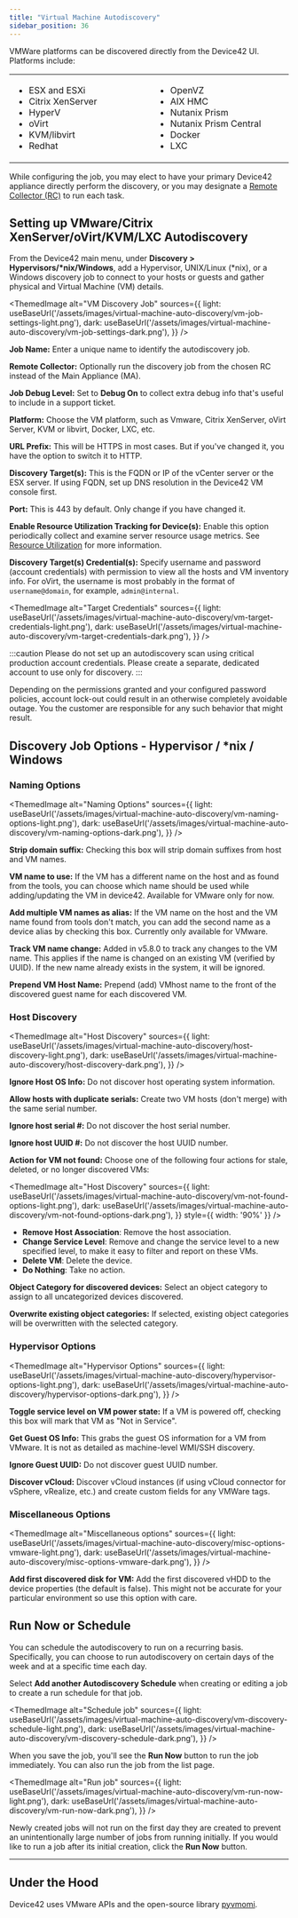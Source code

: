 ```yaml
---
title: "Virtual Machine Autodiscovery"
sidebar_position: 36
---
```



VMWare platforms can be discovered directly from the Device42 UI. Platforms include: 

<table>
  <tbody>
    <tr>
      <td width="288">
        <ul>
          <li>ESX and ESXi</li>
          <li>Citrix XenServer</li>
          <li>HyperV</li>
          <li>oVirt</li>
          <li>KVM/libvirt</li>
          <li>Redhat</li>
        </ul>
      </td>
      <td width="288">
        <ul>
          <li>OpenVZ</li>
          <li>AIX HMC</li>
          <li>Nutanix Prism</li>
          <li>Nutanix Prism Central</li>
          <li>Docker</li>
          <li>LXC</li>
        </ul>
      </td>
    </tr>
  </tbody>
</table>

While configuring the job, you may elect to have your primary Device42 appliance directly perform the discovery, or you may designate a [Remote Collector (RC)](remote-collector-rc.mdx) to run each task.

## Setting up VMware/Citrix XenServer/oVirt/KVM/LXC Autodiscovery

From the Device42 main menu, under **Discovery > Hypervisors/\*nix/Windows**, add a Hypervisor, UNIX/Linux (\*nix), or a Windows discovery job to connect to your hosts or guests and gather physical and Virtual Machine (VM) details. 
 
<ThemedImage
  alt="VM Discovery Job"
  sources={{
    light: useBaseUrl('/assets/images/virtual-machine-auto-discovery/vm-job-settings-light.png'),
    dark: useBaseUrl('/assets/images/virtual-machine-auto-discovery/vm-job-settings-dark.png'),
  }}
/>

**Job Name:**  Enter a unique name to identify the autodiscovery job.

**Remote Collector:** Optionally run the discovery job from the chosen RC instead of the Main Appliance (MA).

**Job Debug Level:** Set to **Debug On** to collect extra debug info that's useful to include in a support ticket.

**Platform:** Choose the VM platform, such as Vmware, Citrix XenServer, oVirt Server, KVM or libvirt, Docker, LXC, etc.

**URL Prefix:** This will be HTTPS in most cases. But if you've changed it, you have the option to switch it to HTTP.

**Discovery Target(s):**  This is the FQDN or IP of the vCenter server or the ESX server. If using FQDN, set up DNS resolution in the Device42 VM console first.

**Port:** This is 443 by default. Only change if you have changed it.

**Enable Resource Utilization Tracking for Device(s):** Enable this option periodically collect and examine server resource usage metrics. See [Resource Utilization](/auto-discovery/resource-utilization-overview/) for more information.

**Discovery Target(s) Credential(s):** Specify username and password (account credentials) with permission to view all the hosts and VM inventory info. For oVirt, the username is most probably in the format of `username@domain`, for example, `admin@internal`.

<ThemedImage
  alt="Target Credentials"
  sources={{
    light: useBaseUrl('/assets/images/virtual-machine-auto-discovery/vm-target-credentials-light.png'),
    dark: useBaseUrl('/assets/images/virtual-machine-auto-discovery/vm-target-credentials-dark.png'),
  }}
/>


:::caution
Please do not set up an autodiscovery scan using critical production account credentials. Please create a separate, dedicated account to use only for discovery.
:::

Depending on the permissions granted and your configured password policies, account lock-out could result in an otherwise completely avoidable outage. You the customer are responsible for any such behavior that might result.

## Discovery Job Options - Hypervisor / \*nix / Windows

### Naming Options

<ThemedImage
  alt="Naming Options"
  sources={{
    light: useBaseUrl('/assets/images/virtual-machine-auto-discovery/vm-naming-options-light.png'),
    dark: useBaseUrl('/assets/images/virtual-machine-auto-discovery/vm-naming-options-dark.png'),
  }}
/>

**Strip domain suffix:** Checking this box will strip domain suffixes from host and VM names.

**VM name to use:** If the VM has a different name on the host and as found from the tools, you can choose which name should be used while adding/updating the VM in device42. Available for VMware only for now.

**Add multiple VM names as alias:** If the VM name on the host and the VM name found from tools don't match, you can add the second name as a device alias by checking this box. Currently only available for VMware.

**Track VM name change:** Added in v5.8.0 to track any changes to the VM name. This applies if the name is changed on an existing VM (verified by UUID). If the new name already exists in the system, it will be ignored.

**Prepend VM Host Name:** Prepend (add) VMhost name to the front of the discovered guest name for each discovered VM.

### Host Discovery

<ThemedImage
  alt="Host Discovery"
  sources={{
    light: useBaseUrl('/assets/images/virtual-machine-auto-discovery/host-discovery-light.png'),
    dark: useBaseUrl('/assets/images/virtual-machine-auto-discovery/host-discovery-dark.png'),
  }}
/>

**Ignore Host OS Info:** Do not discover host operating system information.

**Allow hosts with duplicate serials:** Create two VM hosts (don't merge) with the same serial number.

**Ignore host serial #:** Do not discover the host serial number.

**Ignore host UUID #:** Do not discover the host UUID number.

**Action for VM not found:** Choose one of the following four actions for stale, deleted, or no longer discovered VMs:

<ThemedImage
  alt="Host Discovery"
  sources={{
    light: useBaseUrl('/assets/images/virtual-machine-auto-discovery/vm-not-found-options-light.png'),
    dark: useBaseUrl('/assets/images/virtual-machine-auto-discovery/vm-not-found-options-dark.png'),
  }}
  style={{ width: '90%' }} 
/>

- **Remove Host Association**: Remove the host association. 
- **Change Service Level**: Remove and change the service level to a new specified level, to make it easy to filter and report on these VMs.
- **Delete VM**: Delete the device.
- **Do Nothing**: Take no action.

**Object Category for discovered devices:** Select an object category to assign to all uncategorized devices discovered.

**Overwrite existing object categories:** If selected, existing object categories will be overwritten with the selected category.

### Hypervisor Options

<ThemedImage
  alt="Hypervisor Options"
  sources={{
    light: useBaseUrl('/assets/images/virtual-machine-auto-discovery/hypervisor-options-light.png'),
    dark: useBaseUrl('/assets/images/virtual-machine-auto-discovery/hypervisor-options-dark.png'),
  }}
/>

**Toggle service level on VM power state:** If a VM is powered off, checking this box will mark that VM as "Not in Service".

**Get Guest OS Info:** This grabs the guest OS information for a VM from VMware. It is not as detailed as machine-level WMI/SSH discovery.

**Ignore Guest UUID:** Do not discover guest UUID number.

**Discover vCloud:** Discover vCloud instances (if using vCloud connector for vSphere, vRealize, etc.) and create custom fields for any VMWare tags.

### Miscellaneous Options

<ThemedImage
  alt="Miscellaneous options"
  sources={{
    light: useBaseUrl('/assets/images/virtual-machine-auto-discovery/misc-options-vmware-light.png'),
    dark: useBaseUrl('/assets/images/virtual-machine-auto-discovery/misc-options-vmware-dark.png'),
  }}
/>

**Add first discovered disk for VM:** Add the first discovered vHDD to the device properties (the default is false). This might not be accurate for your particular environment so use this option with care.

## Run Now or Schedule

You can schedule the autodiscovery to run on a recurring basis. Specifically, you can choose to run autodiscovery on certain days of the week and at a specific time each day.

Select **Add another Autodiscovery Schedule** when creating or editing a job to create a run schedule for that job.

<ThemedImage
  alt="Schedule job"
  sources={{
    light: useBaseUrl('/assets/images/virtual-machine-auto-discovery/vm-discovery-schedule-light.png'),
    dark: useBaseUrl('/assets/images/virtual-machine-auto-discovery/vm-discovery-schedule-dark.png'),
  }}
/>

When you save the job, you'll see the **Run Now** button to run the job immediately. You can also run the job from the list page.

<ThemedImage
  alt="Run job"
  sources={{
    light: useBaseUrl('/assets/images/virtual-machine-auto-discovery/vm-run-now-light.png'),
    dark: useBaseUrl('/assets/images/virtual-machine-auto-discovery/vm-run-now-dark.png'),
  }}
/>

Newly created jobs will not run on the first day they are created to prevent an unintentionally large number of jobs from running initially. If you would like to run a job after its initial creation, click the **Run Now** button.

* * *

## Under the Hood

Device42 uses VMware APIs and the open-source library [pyvmomi](https://github.com/vmware/pyvmomi).
